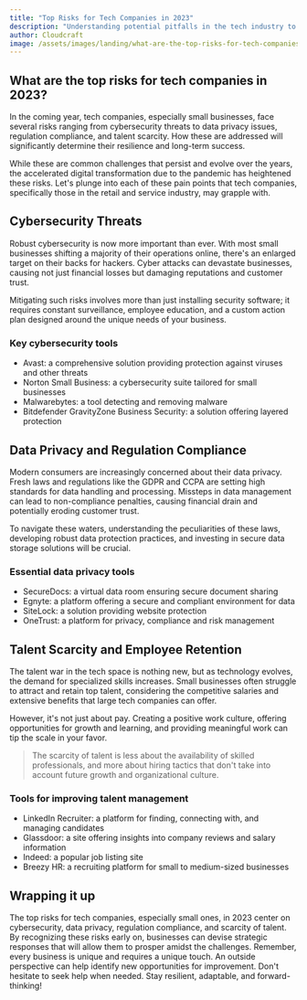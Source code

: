 ```yaml
---
title: "Top Risks for Tech Companies in 2023"
description: "Understanding potential pitfalls in the tech industry to future-proof your business"
author: Cloudcraft
image: /assets/images/landing/what-are-the-top-risks-for-tech-companies-in-2023.jpg
---
```


## What are the top risks for tech companies in 2023?

In the coming year, tech companies, especially small businesses, face several risks ranging from cybersecurity threats to data privacy issues, regulation compliance, and talent scarcity. How these are addressed will significantly determine their resilience and long-term success.

While these are common challenges that persist and evolve over the years, the accelerated digital transformation due to the pandemic has heightened these risks. Let's plunge into each of these pain points that tech companies, specifically those in the retail and service industry, may grapple with.

<ServicesBlurb />

## Cybersecurity Threats 

Robust cybersecurity is now more important than ever. With most small businesses shifting a majority of their operations online, there's an enlarged target on their backs for hackers. Cyber attacks can devastate businesses, causing not just financial losses but damaging reputations and customer trust.

Mitigating such risks involves more than just installing security software; it requires constant surveillance, employee education, and a custom action plan designed around the unique needs of your business.

### Key cybersecurity tools

 * Avast: a comprehensive solution providing protection against viruses and other threats
 * Norton Small Business: a cybersecurity suite tailored for small businesses
 * Malwarebytes: a tool detecting and removing malware
 * Bitdefender GravityZone Business Security: a solution offering layered protection

## Data Privacy and Regulation Compliance

Modern consumers are increasingly concerned about their data privacy. Fresh laws and regulations like the GDPR and CCPA are setting high standards for data handling and processing. Missteps in data management can lead to non-compliance penalties, causing financial drain and potentially eroding customer trust.

To navigate these waters, understanding the peculiarities of these laws, developing robust data protection practices, and investing in secure data storage solutions will be crucial.

### Essential data privacy tools

 * SecureDocs: a virtual data room ensuring secure document sharing
 * Egnyte: a platform offering a secure and compliant environment for data
 * SiteLock: a solution providing website protection
 * OneTrust: a platform for privacy, compliance and risk management

<GetStartedBlurb />

## Talent Scarcity and Employee Retention

The talent war in the tech space is nothing new, but as technology evolves, the demand for specialized skills increases. Small businesses often struggle to attract and retain top talent, considering the competitive salaries and extensive benefits that large tech companies can offer.

However, it's not just about pay. Creating a positive work culture, offering opportunities for growth and learning, and providing meaningful work can tip the scale in your favor.

<blockquote>The scarcity of talent is less about the availability of skilled professionals, and more about hiring tactics that don't take into account future growth and organizational culture.</blockquote>

### Tools for improving talent management

 * LinkedIn Recruiter: a platform for finding, connecting with, and managing candidates
 * Glassdoor: a site offering insights into company reviews and salary information
 * Indeed: a popular job listing site
 * Breezy HR: a recruiting platform for small to medium-sized businesses

## Wrapping it up

The top risks for tech companies, especially small ones, in 2023 center on cybersecurity, data privacy, regulation compliance, and scarcity of talent. By recognizing these risks early on, businesses can devise strategic responses that will allow them to prosper amidst the challenges. Remember, every business is unique and requires a unique touch. An outside perspective can help identify new opportunities for improvement. Don't hesitate to seek help when needed. Stay resilient, adaptable, and forward-thinking!